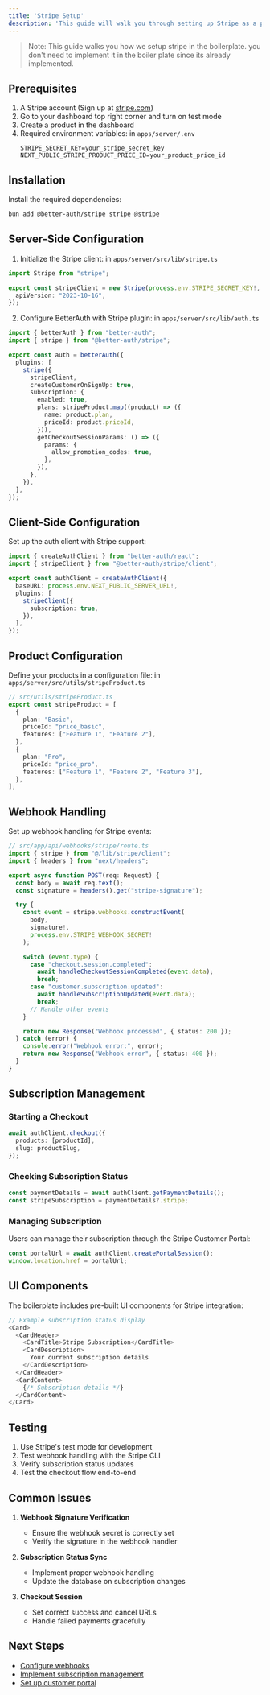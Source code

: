 ```yaml
---
title: 'Stripe Setup'
description: 'This guide will walk you through setting up Stripe as a payment provider in your application.'
---
```


> Note: This guide walks you how we setup stripe in the boilerplate. you don't need to implement it in the boiler plate since its already implemented.

## Prerequisites

1. A Stripe account (Sign up at [stripe.com](https://stripe.com))
2. Go to your dashboard top right corner and turn on test mode
3. Create a product in the dashboard
4. Required environment variables: in `apps/server/.env`
   ```env
   STRIPE_SECRET_KEY=your_stripe_secret_key
   NEXT_PUBLIC_STRIPE_PRODUCT_PRICE_ID=your_product_price_id
   ```
## Installation

Install the required dependencies:

```bash
bun add @better-auth/stripe stripe @stripe
```

## Server-Side Configuration

1. Initialize the Stripe client: in `apps/server/src/lib/stripe.ts`

```typescript
import Stripe from "stripe";

export const stripeClient = new Stripe(process.env.STRIPE_SECRET_KEY!, {
  apiVersion: "2023-10-16",
});
```
2. Configure BetterAuth with Stripe plugin: in `apps/server/src/lib/auth.ts`

```typescript
import { betterAuth } from "better-auth";
import { stripe } from "@better-auth/stripe";

export const auth = betterAuth({
  plugins: [
    stripe({
      stripeClient,
      createCustomerOnSignUp: true,
      subscription: {
        enabled: true,
        plans: stripeProduct.map((product) => ({
          name: product.plan,
          priceId: product.priceId,
        })),
        getCheckoutSessionParams: () => ({
          params: {
            allow_promotion_codes: true,
          },
        }),
      },
    }),
  ],
});
```

## Client-Side Configuration

Set up the auth client with Stripe support:

```typescript
import { createAuthClient } from "better-auth/react";
import { stripeClient } from "@better-auth/stripe/client";

export const authClient = createAuthClient({
  baseURL: process.env.NEXT_PUBLIC_SERVER_URL!,
  plugins: [
    stripeClient({
      subscription: true,
    }),
  ],
});
```

## Product Configuration

Define your products in a configuration file: in `apps/server/src/utils/stripeProduct.ts`

```typescript
// src/utils/stripeProduct.ts
export const stripeProduct = [
  {
    plan: "Basic",
    priceId: "price_basic",
    features: ["Feature 1", "Feature 2"],
  },
  {
    plan: "Pro",
    priceId: "price_pro",
    features: ["Feature 1", "Feature 2", "Feature 3"],
  },
];
```

## Webhook Handling

Set up webhook handling for Stripe events:

```typescript
// src/app/api/webhooks/stripe/route.ts
import { stripe } from "@/lib/stripe/client";
import { headers } from "next/headers";

export async function POST(req: Request) {
  const body = await req.text();
  const signature = headers().get("stripe-signature");

  try {
    const event = stripe.webhooks.constructEvent(
      body,
      signature!,
      process.env.STRIPE_WEBHOOK_SECRET!
    );

    switch (event.type) {
      case "checkout.session.completed":
        await handleCheckoutSessionCompleted(event.data);
        break;
      case "customer.subscription.updated":
        await handleSubscriptionUpdated(event.data);
        break;
      // Handle other events
    }

    return new Response("Webhook processed", { status: 200 });
  } catch (error) {
    console.error("Webhook error:", error);
    return new Response("Webhook error", { status: 400 });
  }
}
```

## Subscription Management

### Starting a Checkout

```typescript
await authClient.checkout({
  products: [productId],
  slug: productSlug,
});
```

### Checking Subscription Status

```typescript
const paymentDetails = await authClient.getPaymentDetails();
const stripeSubscription = paymentDetails?.stripe;
```

### Managing Subscription

Users can manage their subscription through the Stripe Customer Portal:

```typescript
const portalUrl = await authClient.createPortalSession();
window.location.href = portalUrl;
```

## UI Components

The boilerplate includes pre-built UI components for Stripe integration:

```typescript
// Example subscription status display
<Card>
  <CardHeader>
    <CardTitle>Stripe Subscription</CardTitle>
    <CardDescription>
      Your current subscription details
    </CardDescription>
  </CardHeader>
  <CardContent>
    {/* Subscription details */}
  </CardContent>
</Card>
```

## Testing

1. Use Stripe's test mode for development
2. Test webhook handling with the Stripe CLI
3. Verify subscription status updates
4. Test the checkout flow end-to-end

## Common Issues

1. **Webhook Signature Verification**
   - Ensure the webhook secret is correctly set
   - Verify the signature in the webhook handler

2. **Subscription Status Sync**
   - Implement proper webhook handling
   - Update the database on subscription changes

3. **Checkout Session**
   - Set correct success and cancel URLs
   - Handle failed payments gracefully

## Next Steps

- [Configure webhooks](/payments/webhooks)
- [Implement subscription management](/payments/subscriptions)
- [Set up customer portal](/payments/portal) 
